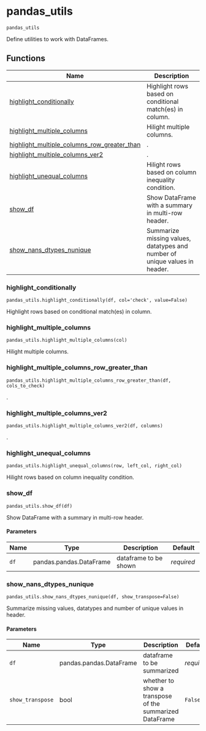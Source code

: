 # pandas_utils { #src.pandas_utils }

`pandas_utils`

Define utilities to work with DataFrames.

## Functions

| Name | Description |
| --- | --- |
| [highlight_conditionally](#src.pandas_utils.highlight_conditionally) | Highlight rows based on conditional match(es) in column. |
| [highlight_multiple_columns](#src.pandas_utils.highlight_multiple_columns) | Hilight multiple columns. |
| [highlight_multiple_columns_row_greater_than](#src.pandas_utils.highlight_multiple_columns_row_greater_than) | . |
| [highlight_multiple_columns_ver2](#src.pandas_utils.highlight_multiple_columns_ver2) | . |
| [highlight_unequal_columns](#src.pandas_utils.highlight_unequal_columns) | Hilight rows based on column inequality condition. |
| [show_df](#src.pandas_utils.show_df) | Show DataFrame with a summary in multi-row header. |
| [show_nans_dtypes_nunique](#src.pandas_utils.show_nans_dtypes_nunique) | Summarize missing values, datatypes and number of unique values in header. |

### highlight_conditionally { #src.pandas_utils.highlight_conditionally }

`pandas_utils.highlight_conditionally(df, col='check', value=False)`

Highlight rows based on conditional match(es) in column.

### highlight_multiple_columns { #src.pandas_utils.highlight_multiple_columns }

`pandas_utils.highlight_multiple_columns(col)`

Hilight multiple columns.

### highlight_multiple_columns_row_greater_than { #src.pandas_utils.highlight_multiple_columns_row_greater_than }

`pandas_utils.highlight_multiple_columns_row_greater_than(df, cols_to_check)`

.

### highlight_multiple_columns_ver2 { #src.pandas_utils.highlight_multiple_columns_ver2 }

`pandas_utils.highlight_multiple_columns_ver2(df, columns)`

.

### highlight_unequal_columns { #src.pandas_utils.highlight_unequal_columns }

`pandas_utils.highlight_unequal_columns(row, left_col, right_col)`

Hilight rows based on column inequality condition.

### show_df { #src.pandas_utils.show_df }

`pandas_utils.show_df(df)`

Show DataFrame with a summary in multi-row header.

#### Parameters

| Name   | Type                    | Description           | Default    |
|--------|-------------------------|-----------------------|------------|
| `df`   | pandas.pandas.DataFrame | dataframe to be shown | _required_ |

### show_nans_dtypes_nunique { #src.pandas_utils.show_nans_dtypes_nunique }

`pandas_utils.show_nans_dtypes_nunique(df, show_transpose=False)`

Summarize missing values, datatypes and number of unique values in header.

#### Parameters

| Name             | Type                    | Description                                             | Default    |
|------------------|-------------------------|---------------------------------------------------------|------------|
| `df`             | pandas.pandas.DataFrame | dataframe to be summarized                              | _required_ |
| `show_transpose` | bool                    | whether to show a transpose of the summarized DataFrame | `False`    |
